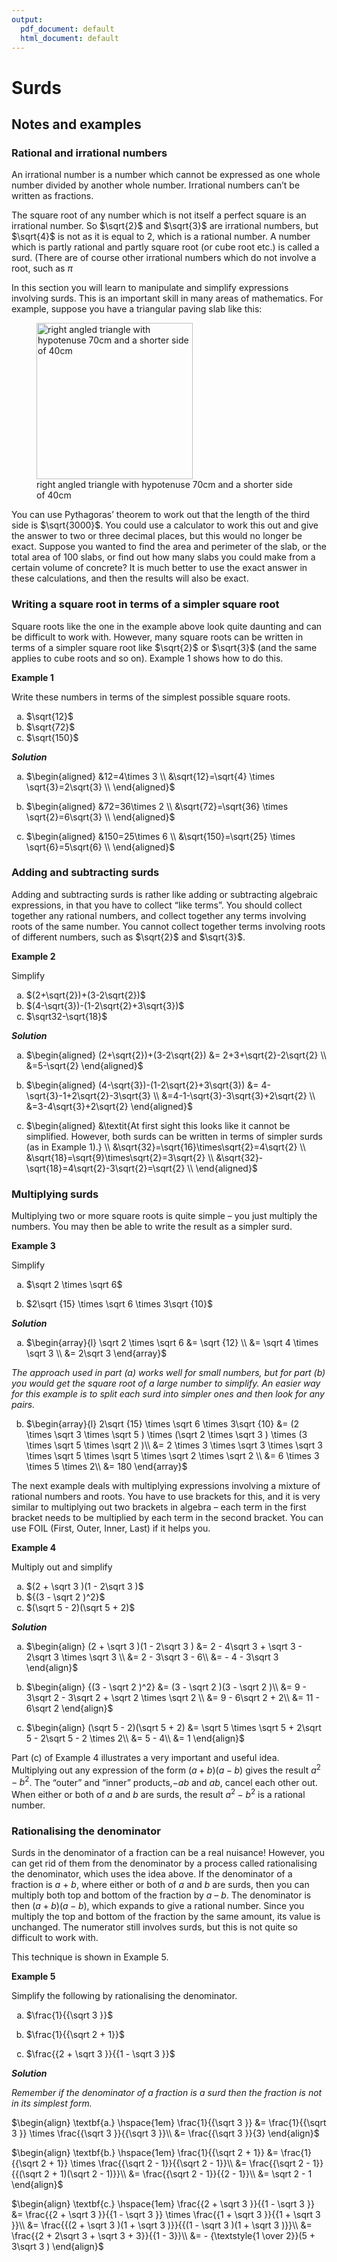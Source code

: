 ```yaml
---
output:
  pdf_document: default
  html_document: default
---
```

# Surds

## Notes and examples

### Rational and irrational numbers

An irrational number is a number which cannot be expressed as one whole number divided by another whole number. Irrational numbers can’t be written as fractions.

The square root of any number which is not itself a perfect square is an irrational number. So $\sqrt{2}$ and $\sqrt{3}$ are irrational numbers, but $\sqrt{4}$ is not as it is equal to 2, which is a rational number. A number which is partly rational and partly square root (or cube root etc.) is called a surd. (There are of course other irrational numbers which do not involve a root, such as $\pi$

In this section you will learn to manipulate and simplify expressions involving surds. This is an important skill in many areas of mathematics. For example, suppose you have a triangular paving slab like this:

![right angled triangle with hypotenuse 70cm and a shorter side of 40cm](images/Picture.png){width=250px}

You can use Pythagoras’ theorem to work out that the length of the third side is $\sqrt{3000}$. You could use a calculator to work this out and give the answer to two or three decimal places, but this would no longer be exact. Suppose you wanted to find the area and perimeter of the slab, or the total area of 100 slabs, or find out how many slabs you could make from a certain volume of concrete? It is much better to use the exact answer in these calculations, and then the results will also be exact.

### Writing a square root in terms of a simpler square root

Square roots like the one in the example above look quite daunting and can be difficult to work with. However, many square roots can be written in terms of a simpler square root like $\sqrt{2}$ or $\sqrt{3}$ (and the same applies to cube roots and so on). Example 1 shows how to do this.

**Example 1**

Write these numbers in terms of the simplest possible square roots.

(a) $\sqrt{12}$     
(b) $\sqrt{72}$    
(c) $\sqrt{150}$

***Solution***

(a) $\begin{aligned}
&12=4\times 3 \\
&\sqrt{12}=\sqrt{4} \times \sqrt{3}=2\sqrt{3} \\
\end{aligned}$

(b) $\begin{aligned}
&72=36\times 2 \\
&\sqrt{72}=\sqrt{36} \times \sqrt{2}=6\sqrt{3} \\
\end{aligned}$

(c) $\begin{aligned}
&150=25\times 6 \\
&\sqrt{150}=\sqrt{25} \times \sqrt{6}=5\sqrt{6} \\
\end{aligned}$

### Adding and subtracting surds

Adding and subtracting surds is rather like adding or subtracting algebraic expressions, in that you have to collect “like terms”. You should collect together any rational numbers, and collect together any terms involving roots of the same number. You cannot collect together terms involving roots of different numbers, such as $\sqrt{2}$ and $\sqrt{3}$.

**Example 2**

Simplify

(a) $(2+\sqrt{2})+(3-2\sqrt{2})$
(b) $(4-\sqrt{3})-(1-2\sqrt{2}+3\sqrt{3})$
(c) $\sqrt32-\sqrt{18}$

***Solution***

(a) $\begin{aligned}
(2+\sqrt{2})+(3-2\sqrt{2}) &= 2+3+\sqrt{2}-2\sqrt{2} \\
&=5-\sqrt{2}
\end{aligned}$

(b) $\begin{aligned}
(4-\sqrt{3})-(1-2\sqrt{2}+3\sqrt{3}) &= 4-\sqrt{3}-1+2\sqrt{2}-3\sqrt{3} \\
&=4-1-\sqrt{3}-3\sqrt{3}+2\sqrt{2} \\
&=3-4\sqrt{3}+2\sqrt{2} 
\end{aligned}$

(c) $\begin{aligned}
&\textit{At first sight this looks like it cannot be simplified. However, both surds can be written in terms of simpler surds (as in Example 1).} \\
&\sqrt{32}=\sqrt{16}\times\sqrt{2}=4\sqrt{2} \\
&\sqrt{18}=\sqrt{9}\times\sqrt{2}=3\sqrt{2} \\
&\sqrt{32}-\sqrt{18}=4\sqrt{2}-3\sqrt{2}=\sqrt{2} \\
\end{aligned}$

### Multiplying surds

Multiplying two or more square roots is quite simple – you just multiply the numbers. You may then be able to write the result as a simpler surd.

**Example 3**

Simplify

(a) $\sqrt 2  \times \sqrt 6$

(b) $2\sqrt {15}  \times \sqrt 6  \times 3\sqrt {10}$

***Solution***

(a) $\begin{array}{l}
\sqrt 2  \times \sqrt 6  &= \sqrt {12} \\
 &= \sqrt 4  \times \sqrt 3 \\
 &= 2\sqrt 3 
\end{array}$

*The approach used in part (a) works well for small numbers, but for part (b) you would get the square root of a large number to simplify. An easier way for this example is to split each surd into simpler ones and then look for any pairs.*

(b) $\begin{array}{l}
2\sqrt {15}  \times \sqrt 6  \times 3\sqrt {10}  &= (2 \times \sqrt 3  \times \sqrt 5 ) \times (\sqrt 2  \times \sqrt 3 ) \times (3 \times \sqrt 5  \times \sqrt 2 )\\
 &= 2 \times 3 \times \sqrt 3  \times \sqrt 3  \times \sqrt 5  \times \sqrt 5  \times \sqrt 2  \times \sqrt 2 \\
 &= 6 \times 3 \times 5 \times 2\\
 &= 180
\end{array}$

The next example deals with multiplying expressions involving a mixture of rational numbers and roots. You have to use brackets for this, and it is very similar to multiplying out two brackets in algebra – each term in the first bracket needs to be multiplied by each term in the second bracket. You can use FOIL (First, Outer, Inner, Last) if it helps you.

**Example 4**

Multiply out and simplify

(a)	 $(2 + \sqrt 3 )(1 - 2\sqrt 3 )$
(b)	 ${(3 - \sqrt 2 )^2}$
(c)	 $(\sqrt 5  - 2)(\sqrt 5  + 2)$

***Solution***

(a)	 $\begin{align}
(2 + \sqrt 3 )(1 - 2\sqrt 3 ) &= 2 - 4\sqrt 3  + \sqrt 3  - 2\sqrt 3  \times \sqrt 3 \\
 &= 2 - 3\sqrt 3  - 6\\
 &=  - 4 - 3\sqrt 3 
\end{align}$

(b)	 $\begin{align}
{(3 - \sqrt 2 )^2} &= (3 - \sqrt 2 )(3 - \sqrt 2 )\\
 &= 9 - 3\sqrt 2  - 3\sqrt 2  + \sqrt 2  \times \sqrt 2 \\
 &= 9 - 6\sqrt 2  + 2\\
 &= 11 - 6\sqrt 2 
\end{align}$

(c)	 $\begin{align}
(\sqrt 5  - 2)(\sqrt 5  + 2) &= \sqrt 5  \times \sqrt 5  + 2\sqrt 5  - 2\sqrt 5  - 2 \times 2\\
 &= 5 - 4\\
 &= 1
\end{align}$

Part (c) of Example 4 illustrates a very important and useful idea. Multiplying out any expression of the form $(a+b)(a-b)$ gives the result $a^{2}-b^{2}$. The “outer” and “inner” products,$-ab$ and $ab$, cancel each other out. When either or both of *a* and *b* are surds, the result $a^{2}-b^{2}$ is a rational number.

### Rationalising the denominator

Surds in the denominator of a fraction can be a real nuisance! However, you can get rid of them from the denominator by a process called rationalising the denominator, which uses the idea above. If the denominator of a fraction is *a* + *b*, where either or both of *a* and *b* are surds, then you can multiply both top and bottom of the fraction by *a* – *b*. The denominator is then $(a+b)(a-b)$, which expands to give a rational number. Since you multiply the top and bottom of the fraction by the same amount, its value is unchanged. The numerator still involves surds, but this is not quite so difficult to work with. 

This technique is shown in Example 5.

**Example 5**

Simplify the following by rationalising the denominator.

(a) $\frac{1}{{\sqrt 3 }}$

(b) $\frac{1}{{\sqrt 2  + 1}}$

(c) $\frac{{2 + \sqrt 3 }}{{1 - \sqrt 3 }}$

***Solution***

*Remember if the denominator of a fraction is a surd then the fraction is not in its simplest form.*

$\begin{align}
\textbf{a.} \hspace{1em} \frac{1}{{\sqrt 3 }} &= \frac{1}{{\sqrt 3 }} \times \frac{{\sqrt 3 }}{{\sqrt 3 }}\\
 &= \frac{{\sqrt 3 }}{3}
\end{align}$	

$\begin{align}
\textbf{b.} \hspace{1em} \frac{1}{{\sqrt 2  + 1}} &= \frac{1}{{\sqrt 2  + 1}} \times \frac{{\sqrt 2  - 1}}{{\sqrt 2  - 1}}\\
 &= \frac{{\sqrt 2  - 1}}{{(\sqrt 2  + 1)(\sqrt 2  - 1)}}\\
 &= \frac{{\sqrt 2  - 1}}{{2 - 1}}\\
 &= \sqrt 2  - 1
\end{align}$

$\begin{align}
\textbf{c.} \hspace{1em} \frac{{2 + \sqrt 3 }}{{1 - \sqrt 3 }} &= \frac{{2 + \sqrt 3 }}{{1 - \sqrt 3 }} \times \frac{{1 + \sqrt 3 }}{{1 + \sqrt 3 }}\\
 &= \frac{{(2 + \sqrt 3 )(1 + \sqrt 3 )}}{{(1 - \sqrt 3 )(1 + \sqrt 3 )}}\\
 &= \frac{{2 + 2\sqrt 3  + \sqrt 3  + 3}}{{1 - 3}}\\
 &=  - {\textstyle{1 \over 2}}(5 + 3\sqrt 3 )
\end{align}$












